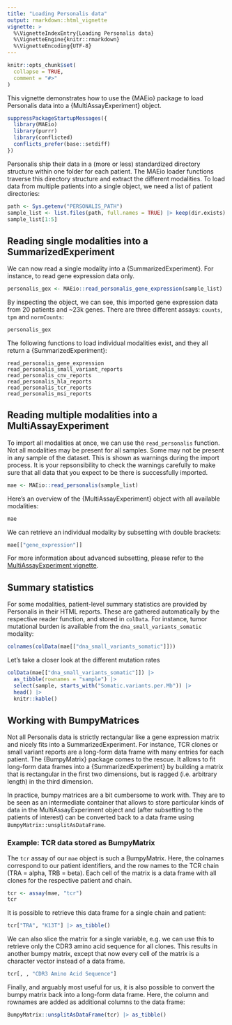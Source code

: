 ```yaml
---
title: "Loading Personalis data"
output: rmarkdown::html_vignette
vignette: >
  %\VignetteIndexEntry{Loading Personalis data}
  %\VignetteEngine{knitr::rmarkdown}
  %\VignetteEncoding{UTF-8}
---
```


```r
knitr::opts_chunk$set(
  collapse = TRUE,
  comment = "#>"
)
```

This vignette demonstrates how to use the {MAEio} package to load Personalis 
data into a {MultiAssayExperiment} object. 

```r
suppressPackageStartupMessages({
  library(MAEio)
  library(purrr)
  library(conflicted)
  conflicts_prefer(base::setdiff)
})
```

Personalis ship their data in a (more or less) standardized directory structure 
within one folder for each patient. The MAEio loader functions traverse this directory
structure and extract the different modalities. To load data from multiple patients 
into a single object, we need a list of patient directories: 


```r
path <- Sys.getenv("PERSONALIS_PATH")
sample_list <- list.files(path, full.names = TRUE) |> keep(dir.exists)
sample_list[1:5]
```


## Reading single modalities into a SummarizedExperiment

We can now read a single modality into a {SummarizedExperiment}. For instance, to read gene expression data
only.

```r
personalis_gex <- MAEio::read_personalis_gene_expression(sample_list)
```

By inspecting the object, we can see, this imported gene expression data from 20 patients and ~23k genes. 
There are three different assays: `counts`, `tpm` and `normCounts`: 

```r
personalis_gex
```

The following functions to load individual modalities exist, and they all return a {SummarizedExperiment}:

```
read_personalis_gene_expression
read_personalis_small_variant_reports
read_personalis_cnv_reports
read_personalis_hla_reports
read_personalis_tcr_reports
read_personalis_msi_reports
```

## Reading multiple modalities into a MultiAssayExperiment

To import all modalities at once, we can use the `read_personalis` function. 
Not all modalities may be present for all samples. Some may not be present in 
any sample of the dataset. This is shown as warnings during the import process. 
It is your repsonsibility to check the warnings carefully to make sure that
all data that you expect to be there is successfully imported. 

```r
mae <- MAEio::read_personalis(sample_list)
```

Here's an overview of the {MultiAssayExperiment} object with all available
modalities:
```r
mae
```

We can retrieve an individual modality by subsetting with double brackets: 

```r
mae[["gene_expression"]]
```

For more information about advanced subsetting, please refer to the
[MultiAssayExperiment vignette](https://bioconductor.org/packages/release/bioc/vignettes/MultiAssayExperiment/inst/doc/MultiAssayExperiment.html#integrated-subsetting-across-experiments).

## Summary statistics

For some modalities, patient-level summary statistics are provided by Personalis in their HTML reports. 
These are gathered automatically by the respective reader function, and stored in `colData`. 
For instance, tumor mutational burden is available from the `dna_small_variants_somatic` modality: 

```r
colnames(colData(mae[["dna_small_variants_somatic"]]))
```

Let's take a closer look at the different mutation rates
```r
colData(mae[["dna_small_variants_somatic"]]) |>
  as_tibble(rownames = "sample") |>
  select(sample, starts_with("Somatic.variants.per.Mb")) |>
  head() |>
  knitr::kable()
```

## Working with BumpyMatrices

Not all Personalis data is strictly rectangular like a gene expression matrix and 
nicely fits into a SummarizedExperiment. For instance, TCR clones or small variant reports
are a long-form data frame with many entries for each patient. 
The {BumpyMatrix} package comes to the rescue. It allows to fit long-form data frames 
into a {SummarizedExperiment} by building a matrix that is rectangular in the first 
two dimensions, but is ragged (i.e. arbitrary length) in the third dimension. 

In practice, bumpy matrices are a bit cumbersome to work with. They are to be seen
as an intermediate container that allows to store particular kinds of data in 
the MultiAssayExperiment object and (after subsetting to the patients of interest)
can be converted back to a data frame using `BumpyMatrix::unsplitAsDataFrame`. 

### Example: TCR data stored as BumpyMatrix

The `tcr` assay of our `mae` object is such a BumpyMatrix. Here, the colnames 
correspond to our patient identifiers, and the row names to the TCR chain (TRA = alpha, TRB = beta). 
Each cell of the matrix is a data frame with all clones for the respective patient and chain.
 
```r
tcr <- assay(mae, "tcr")
tcr
```

It is possible to retrieve this data frame for a single chain and patient: 
```r
tcr["TRA", "K13T"] |> as_tibble()
```

We can also slice the matrix for a single variable, e.g. we can use this to retrieve only
the CDR3 amino acid sequence for all clones. This results in another bumpy matrix, except that
now every cell of the matrix is a character vector instead of a data frame. 

```r
tcr[, , "CDR3 Amino Acid Sequence"]
```

Finally, and arguably most useful for us, it is also possible to convert the bumpy matrix back into
a long-form data frame. Here, the column and rownames are added as additional columns to the 
data frame: 

```r
BumpyMatrix::unsplitAsDataFrame(tcr) |> as_tibble()
```
